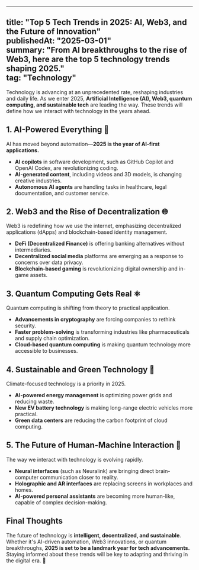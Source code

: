 
---  
title: "Top 5 Tech Trends in 2025: AI, Web3, and the Future of Innovation"  
publishedAt: "2025-03-01"  
summary: "From AI breakthroughs to the rise of Web3, here are the top 5 technology trends shaping 2025."  
tag: "Technology"  
---  

Technology is advancing at an unprecedented rate, reshaping industries and daily life. As we enter 2025, **Artificial Intelligence (AI), Web3, quantum computing, and sustainable tech** are leading the way. These trends will define how we interact with technology in the years ahead.  

## 1. AI-Powered Everything 🤖  

AI has moved beyond automation—**2025 is the year of AI-first applications.**  
- **AI copilots** in software development, such as GitHub Copilot and OpenAI Codex, are revolutionizing coding.  
- **AI-generated content**, including videos and 3D models, is changing creative industries.  
- **Autonomous AI agents** are handling tasks in healthcare, legal documentation, and customer service.  

## 2. Web3 and the Rise of Decentralization 🌐  

Web3 is redefining how we use the internet, emphasizing decentralized applications (dApps) and blockchain-based identity management.  
- **DeFi (Decentralized Finance)** is offering banking alternatives without intermediaries.  
- **Decentralized social media** platforms are emerging as a response to concerns over data privacy.  
- **Blockchain-based gaming** is revolutionizing digital ownership and in-game assets.  

## 3. Quantum Computing Gets Real ⚛️  

Quantum computing is shifting from theory to practical application.  
- **Advancements in cryptography** are forcing companies to rethink security.  
- **Faster problem-solving** is transforming industries like pharmaceuticals and supply chain optimization.  
- **Cloud-based quantum computing** is making quantum technology more accessible to businesses.  

## 4. Sustainable and Green Technology 🌱  

Climate-focused technology is a priority in 2025.  
- **AI-powered energy management** is optimizing power grids and reducing waste.  
- **New EV battery technology** is making long-range electric vehicles more practical.  
- **Green data centers** are reducing the carbon footprint of cloud computing.  

## 5. The Future of Human-Machine Interaction 🧠  

The way we interact with technology is evolving rapidly.  
- **Neural interfaces** (such as Neuralink) are bringing direct brain-computer communication closer to reality.  
- **Holographic and AR interfaces** are replacing screens in workplaces and homes.  
- **AI-powered personal assistants** are becoming more human-like, capable of complex decision-making.  

## Final Thoughts  

The future of technology is **intelligent, decentralized, and sustainable**. Whether it's AI-driven automation, Web3 innovations, or quantum breakthroughs, **2025 is set to be a landmark year for tech advancements.** Staying informed about these trends will be key to adapting and thriving in the digital era. 🚀  


